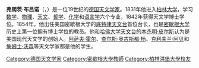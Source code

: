 {{multiple issues|
{{expand|time=2015-04-06T23:13:01+00:00}}
{{unreferenced|time=2015-04-06T23:13:01+00:00}}
}}
{{Infobox Scientist
| name = {{lang|de|Franz Brünnow}}<br>弗朗茨·布吕诺
| image = Franz Friedrich Ernst Brünnow.jpg
| box_width = 
| image_size = 
| caption = 
| birth_name= Franz Friedrich Ernst Brünnow
| birth_date = 	1821年11月18日
| birth_place = {{flag|Germany}} [[柏林|柏林]]
| death_date =	{{death_date_and_age|1891|8|20|1821|11|18|mf=y}}
| death_place =  {{flag|Germany}} [[海德堡|海德堡]]
| spouse = 
| residence = [[柏林|柏林]]，[[杜塞尔多夫|杜塞尔多夫]]，[[安娜堡|安娜堡]]，[[奥尔巴尼|奥尔巴尼]]，[[都柏林|都柏林]]，[[巴塞尔|巴塞尔]]，[[海德堡|海德堡]]
| field = [[天文学|天文学]]
| work_institution = {{flag|Germany}}比尔克天文台（1847-1851） <br> {{flag|Germany}} 柏林天文台 （1851-1854）<br> {{flag|USA}} 底特律天文台（1854-1863） <br> {{flag|Ireland}} 都柏林天文台（1865-1880）
| alma_mater = [[柏林大学|柏林大学]]
| doctoral_advisor =  [[约翰·弗朗茨·恩克|约翰·弗朗茨·恩克]]
| known_for = 美国现代天文学的发起人<br>行星和彗星的轨道研究<br>[[底特律天文台|底特律天文台]]首任台长
| prizes = 
| signature = 
}}
'''弗朗茨·布吕诺'''（{{lang-de|Franz Brünnow}}，{{bd|1821年|11月18日|1891年|8月20日|}}）是一位19世纪的[[德国|德国]][[天文学家|天文学家]]。1831年他进入[[柏林大学|柏林大学]]，学习[[数学|数学]]、[[物理|物理]]、[[天文|天文]]、[[哲学|哲学]]、[[化学|化学]]和[[语言学|语言学]]六个专业，1842年获得天文学博士学位。1854年，他出任美国密歇根大学的[[底特律天文台|底特律天文台]]首位台长，也是[[密歇根大学|密歇根大学]]历史上第一位拥有博士学位的教员。他和[[哈佛大学天文台|哈佛大学天文台]]的[[本杰明·皮尔斯_(数学家)|本杰明·皮尔斯]]认为是美国现代天文学的创始人。[[阿萨夫·霍尔|阿萨夫·霍尔]]、[[查尔斯·奥古斯都·杨|查尔斯·奥古斯都·杨]]、[[克利夫兰·阿贝|克利夫兰·阿贝]]和[[詹姆斯·克雷格·沃森|詹姆士·沃森]]等天文学家都是他的学生。

{{commonscat}}
{{Germany-academic-bio-stub}}
{{Authority control}}
{{DEFAULTSORT: Brünnow, Franz}}
[[Category:德国天文学家|Category:德国天文学家]]
[[Category:密歇根大學教師|Category:密歇根大學教師]]
[[Category:柏林洪堡大學校友|Category:柏林洪堡大學校友]]
